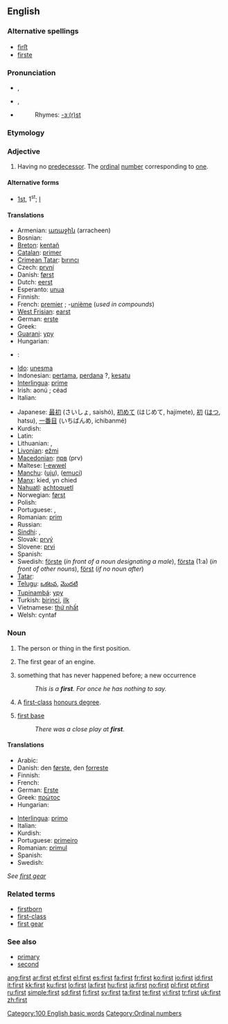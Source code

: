 {{see|First}}
{{wikipedia}}
==English==

{{rank|know|much|after|96|first|down|good|never}}

===Alternative spellings===
* [[ﬁrﬅ]] {{i|archaic}}
* [[firste]] {{i|archaic}}

===Pronunciation===
* {{a|UK}} {{IPA|/fɜːst/}}, {{SAMPA|/f3:st/}}
* {{a|US}} {{IPA|/fɝst/}}, {{SAMPA|/f3`st/}}
* {{audio|en-us-first.ogg|Audio (US)}}
*: Rhymes: [[Rhymes:English:-ɜː(r)st|-ɜː(r)st]]

===Etymology===
{{OE.}} {{term|fyrst|lang=ang}}

===Adjective===
{{en-adj|-}}

# Having no [[predecessor]]. The [[ordinal]] [[number]] corresponding to [[one]].

====Alternative forms====
* [[1st]], 1<sup>st</sup>; {{qualifier|in names of monarchs and popes}} [[I]]

====Translations====
{{rfc-tsort|unparsed language line: *  Icelandic :  t- is fyrstur m }}
{{trans-top|numeral first}}
* Armenian: [[առաջին]] (arracheen)
* Bosnian: {{t-|bs|prvi|m}}
* [[Breton]]: [[kentañ]]
* [[Catalan]]: [[primer]] {{m}} <!-- abbreviations belong only in "[[1st]]" and "[[primer#Catalan]]": [[1er]] {{m}}, [[1ra]] {{f}} -->
* [[Crimean Tatar]]: [[bırıncı]]
* Czech: [[první]] {{m|f|n}} <!-- abbreviation:'' 1.)-->
* Danish: [[først]]<!--, (''abbreviation:'' 1.)-->
* Dutch: [[eerst]]<!-- , [[eerste]] (''abbreviations:'' 1ste, 1e)-->
* Esperanto: [[unua]]
* Finnish: {{t+|fi|ensimmäinen}}
* French: [[premier]] {{m}}; -[[unième]] (''used in compounds'')
* [[West Frisian]]: [[earst]]
* German: [[erste]] <!--(''abbreviation:'' 1.)-->
* Greek: {{t+|el|πρώτος|tr=prótos|sc=Grek}}
* [[Guarani]]: [[ypy]]
* Hungarian: {{t+|hu|első}}
* {{Icelandic}}: {{t-|is|fyrstur|m}}
* [[Ido]]: [[unesma]]
* Indonesian: [[pertama]], [[perdana]] ?, [[kesatu]]<!--, [[ke-1]]-->
* [[Interlingua]]: [[prime]] <!--(''abbreviation:'' 1<sup>e</sup>)-->
* Irish: aonú <!--(''abbreviation:'' 1ú)-->; céad
* Italian: {{t+|it|primo|m}}
{{trans-mid}}
* Japanese: [[最初]] (さいしょ, saishó), [[初めて]] (はじめて, hajímete), [[初]] ([[はつ]], hatsu), [[一番目]] (いちばんめ, ichibanmé)
* Kurdish: {{KUchar|[[یه‌که‌م]]}}
* Latin: {{t+|la|primus|alt=prīmus}}
* Lithuanian: {{t+|lt|pirmas|m|xs=Lithuanian}}, {{t+|lt|pirma|m|xs=Lithuanian}}
* [[Livonian]]: [[ežmi]]
* [[Macedonian]]: [[прв]] (prv)
* Maltese: [[l-ewwel]]
* [[Manchu]]: ([[uju]]), ([[emuci]])
* [[Manx]]: kied, yn chied
* [[Nahuatl]]: [[achtoquetl]]
* Norwegian: [[først]] <!--først(e)-->
* Polish: {{t+|pl|pierwszy|m}}
* Portuguese: {{t+|pt|primeiro|m}}, {{t+|pt|primeira|f}}
* Romanian: [[prim]] {{m}}<!--, [[primă]] {{f}}-->
* Russian: {{t+|ru|первый|tr=pérvyj|sc=Cyrl}}
* [[Sindhi]]: {{SDchar|[[پهريون]]}} {{m}}, {{SDchar|[[پهرِين]]}} {{f}}
* Slovak: [[prvý]] {{m}}<!--, [[prvá]] {{f}}, [[prvé]] {{n}}-->
* Slovene: [[prvi]] {{m}}<!--, [[prva]] {{f}}, [[prvo]] {{n}}-->
* Spanish: {{t-|es|primero|m}}
* Swedish: [[förste]] (''in front of a noun designating a male''), [[första]] (1:a) (''in front of other nouns''), [[först]] (''if no noun after'')
* [[Tatar]]: {{t-|tt|беренче|sc=Cyrl|xs=Tatar}}
* [[Telugu]]: [[ఒకటవ]], [[మొదటి]]
* [[Tupinambá]]: [[ypy]]
* Turkish: [[birinci]], [[ilk]] <!--(''abbreviation:'' 1.)-->
* Vietnamese: [[thứ nhất]]
* Welsh: cyntaf <!--(''abbreviation:'' 1af)-->
{{trans-bottom}}

===Noun===
{{en-noun|s|-}}

# {{uncountable}} The person or thing in the first position.
# {{uncountable}} The first gear of an engine.
# {{countable}} something that has never happened before; a new occurrence
#: ''This is a '''first'''. For once he has nothing to say.''
# {{countable|British|colloquial}} A [[first-class]] [[honours degree]].
# {{countable|baseball}} [[first base]]
#: ''There was a close play at '''first'''.''

====Translations====
{{trans-top|person or thing in the first position}}
* Arabic: {{t+|ar|أول|sc=Arab}}
* Danish: den [[først]]e, den [[forrest]]e
* Finnish: {{t+|fi|ensimmäinen}}
* French: {{t+|fr|premier|m}}
* German: [[Erste]]
* Greek: [[πρώτος]] {{m}}<!--, [[πρώτη]] {{f}}, [[πρώτο]] {{n}}-->
* Hungarian: {{t+|hu|első}}
{{trans-mid}}
* [[Interlingua]]: [[primo]] {{m}}<!--, [[prima]] {{f}}-->
* Italian: {{t+|it|primo|m}}
* Kurdish: {{KUchar|[[یه‌که‌م]]}}
* Portuguese: [[primeiro]] {{m}}<!--, [[primeira]] {{f}}-->
* Romanian: [[primul]] {{m}}<!--, [[prima]] {{f}}, [[primii]] {{m|p}}, [[primele]] {{f|p}}-->
* Spanish: {{t-|es|primero|m}}
* Swedish: {{t+|sv|etta}}
{{trans-bottom}}

{{trans-top|first gear}}
''See [[first gear]]''
{{trans-bottom}}

{{trans-top|first-class honours degree}}
{{trans-mid}}
{{trans-bottom}}

===Related terms===
* [[firstborn]]
* [[first-class]]
* [[first gear]]

===See also===
* [[primary]]
* [[second]]

[[Category:100 English basic words]]
[[Category:Ordinal numbers]]

[[ang:first]]
[[ar:first]]
[[et:first]]
[[el:first]]
[[es:first]]
[[fa:first]]
[[fr:first]]
[[ko:first]]
[[io:first]]
[[id:first]]
[[it:first]]
[[kk:first]]
[[ku:first]]
[[lo:first]]
[[la:first]]
[[hu:first]]
[[ja:first]]
[[no:first]]
[[pl:first]]
[[pt:first]]
[[ru:first]]
[[simple:first]]
[[sd:first]]
[[fi:first]]
[[sv:first]]
[[ta:first]]
[[te:first]]
[[vi:first]]
[[tr:first]]
[[uk:first]]
[[zh:first]]